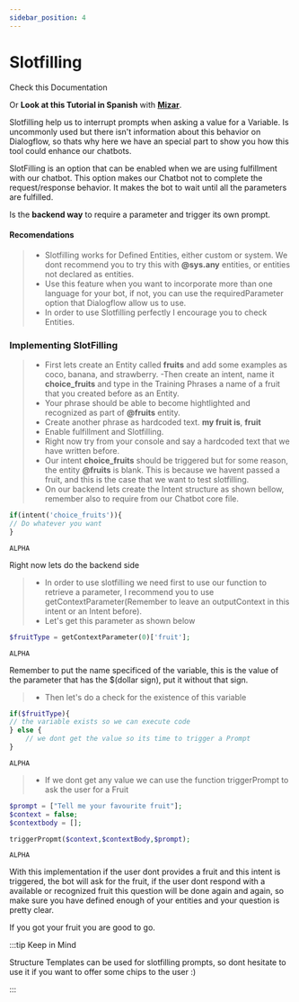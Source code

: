 ```yaml
---
sidebar_position: 4
---
```


# Slotfilling


Check this Documentation

Or **Look at this Tutorial in Spanish** with **[Mizar](https://www.youtube.com/watch?v=5TOV7WuZF-w&list=PLpVijIXbyeMMxCgN7gMRpu-WNlXXb9Xv7&index=5)**.

Slotfilling help us to interrupt prompts when asking a value for a Variable. Is uncommonly used but there isn't information about this behavior on Dialogflow, so thats why here we have an special part to show you how this tool could enhance our chatbots.

SlotFilling is an option that can be enabled when we are using fulfillment with our chatbot. This option makes our Chatbot not to complete the request/response behavior. It makes the bot to wait until all the parameters are fulfilled.

Is the **backend way** to require a parameter and trigger its own prompt.

#### Recomendations

> - Slotfilling works for Defined Entities, either custom or system. We dont recommend you to try this with **@sys.any** entities, or entities not declared as entities.
> - Use this feature when you want to incorporate more than one language for your bot, if not, you can use the requiredParameter option that Dialogflow allow us to use.
> - In order to use Slotfilling perfectly I encourage you to check Entities.

### Implementing SlotFilling

> - First lets create an Entity called **fruits** and add some examples as coco, banana, and strawberry.
>   -Then create an intent, name it **choice_fruits** and type in the Training Phrases a name of a fruit that you created before as an Entity.
> - Your phrase should be able to become hightlighted and recognized as part of **@fruits** entity.
> - Create another phrase as hardcoded text. **my fruit is**, **fruit**
> - Enable fulfillment and Slotfilling.
> - Right now try from your console and say a hardcoded text that we have written before.
> - Our intent **choice_fruits** should be triggered but for some reason, the entity **@fruits** is blank. This is because we havent passed a fruit, and this is the case that we want to test slotfilling.
> - On our backend lets create the Intent structure as shown bellow, remember also to require from our Chatbot core file.

<Tabs>
<TabItem value="php" label="PHP">

```php
if(intent('choice_fruits')){
// Do whatever you want
}
```

</TabItem>
<TabItem value="nodejs" label="Node.js">

```nodejs
ALPHA
```

</TabItem>
</Tabs>

Right now lets do the backend side

> - In order to use slotfilling we need first to use our function to retrieve a parameter, I recommend you to use getContextParameter(Remember to leave an outputContext in this intent or an Intent before).
> - Let's get this parameter as shown below

<Tabs>
<TabItem value="php" label="PHP">

```php
$fruitType = getContextParameter(0)['fruit'];
```

</TabItem>
<TabItem value="nodejs" label="Node.js">

```nodejs
ALPHA
```

</TabItem>
</Tabs>

Remember to put the name specificed of the variable, this is the value of the parameter that has the $(dollar sign), put it without that sign.

> - Then let's do a check for the existence of this variable

<Tabs>
<TabItem value="php" label="PHP">

```php
if($fruitType){
// the variable exists so we can execute code
} else {
    // we dont get the value so its time to trigger a Prompt
}
```

</TabItem>
<TabItem value="nodejs" label="Node.js">

```nodejs
ALPHA
```

</TabItem>
</Tabs>

> - If we dont get any value we can use the function triggerPrompt to ask the user for a Fruit

<Tabs>
<TabItem value="php" label="PHP">

```php
$prompt = ["Tell me your favourite fruit"];
$context = false;
$contextbody = [];

triggerPropmt($context,$contextBody,$prompt);
```

</TabItem>
<TabItem value="nodejs" label="Node.js">

```nodejs
ALPHA
```

</TabItem>
</Tabs>

With this implementation if the user dont provides a fruit and this intent is triggered, the bot will ask for the fruit, if the user dont respond with a available or recognized fruit this question will be done again and again, so make sure you have defined enough of your entities and your question is pretty clear.

If you got your fruit you are good to go.

:::tip Keep in Mind

Structure Templates can be used for slotfilling prompts, so dont hesitate to use it if you want to offer some chips to the user :)

:::
